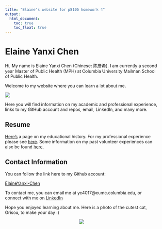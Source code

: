 ```yaml
---
title: "Elaine's website for p8105 homework 4"
output: 
  html_document:
    toc: true
    toc_float: true
---
```



# Elaine Yanxi Chen

Hi, My name is Elaine Yanxi Chen (Chinese: 陈彦希). I am currently a second year Master of Public Health (MPH) at Columbia University Mailman School of Public Health.

Welcome to my website where you can learn a lot about me.

![](https://media.giphy.com/media/PAqjdPkJLDsmBRSYUp/giphy.gif)

Here you will find information on my academic and professional experience, links to my GitHub account and repos, email, LinkedIn, and many more. 

## Resume

[Here's](education.html) a page on my educational history. For my professional experience please see [here](professional.html). Some information on my past volunteer experiences can also be found [here](volunteer.html). 

## Contact Information

You can follow the link here to my Github account:

[ElaineYanxi-Chen](https://github.com/ElaineYanxi-Chen)

To contact me, you can email me at yc4017@cumc.columbia.edu, or connect with me on [LinkedIn](https://www.linkedin.com/in/elaine-chen-62a94516a/)


Hope you enjoyed learning about me. Here is a photo of the cutest cat, Grisou, to make your day :) 

<center>
<img src="images/Grisou.jpg" style = "wdith:75%">
</center>




